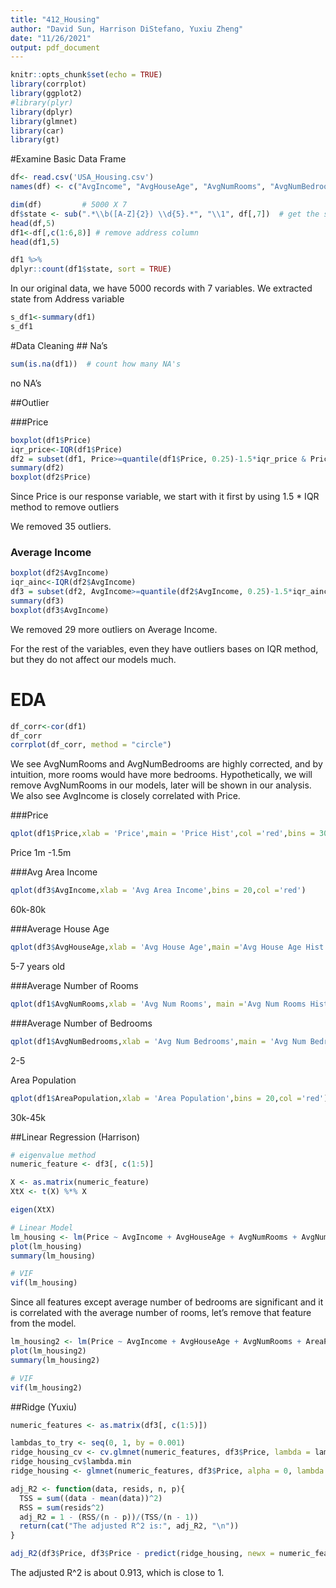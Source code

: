 ```yaml
---
title: "412_Housing"
author: "David Sun, Harrison DiStefano, Yuxiu Zheng"
date: "11/26/2021"
output: pdf_document
---
```


```r
knitr::opts_chunk$set(echo = TRUE)
library(corrplot)
library(ggplot2)
#library(plyr)
library(dplyr)
library(glmnet)
library(car)
library(gt)

```

#Examine Basic Data Frame
```r
df<- read.csv('USA_Housing.csv')
names(df) <- c("AvgIncome", "AvgHouseAge", "AvgNumRooms", "AvgNumBedrooms", "AreaPopulation", "Price", "Address")

dim(df)         # 5000 X 7
df$state <- sub(".*\\b([A-Z]{2}) \\d{5}.*", "\\1", df[,7])  # get the state from address
head(df,5)
df1<-df[,c(1:6,8)] # remove address column
head(df1,5)

df1 %>%
dplyr::count(df1$state, sort = TRUE)
```
In our original data, we have 5000 records with 7 variables. We extracted state from Address variable 

```r
s_df1<-summary(df1)
s_df1
```


#Data Cleaning
## Na's
```r
sum(is.na(df1))  # count how many NA's
```
no NA's

##Outlier

###Price
```r
boxplot(df1$Price)
iqr_price<-IQR(df1$Price)
df2 = subset(df1, Price>=quantile(df1$Price, 0.25)-1.5*iqr_price & Price<=quantile(df1$Price, 0.75)+1.5*iqr_price )
summary(df2)
boxplot(df2$Price)
```

Since Price is our response variable, we start with it first by using 1.5 * IQR method to remove outliers

We removed 35 outliers.

### Average Income 
```r
boxplot(df2$AvgIncome)
iqr_ainc<-IQR(df2$AvgIncome)
df3 = subset(df2, AvgIncome>=quantile(df2$AvgIncome, 0.25)-1.5*iqr_ainc & AvgIncome<=quantile(df2$AvgIncome, 0.75)+1.5*iqr_ainc )
summary(df3)
boxplot(df3$AvgIncome)
```
We removed 29 more outliers on Average Income.

For the rest of the variables, even they have outliers bases on IQR method, but they do not affect our models much. 



# EDA 
```r
df_corr<-cor(df1)
df_corr
corrplot(df_corr, method = "circle")
```

We see AvgNumRooms and AvgNumBedrooms are highly corrected, and by intuition, more rooms would have more bedrooms. Hypothetically, we will remove AvgNumRooms in our models, later will be shown in our analysis. We also see AvgIncome is closely correlated with Price.  


###Price

```r
qplot(df1$Price,xlab = 'Price',main = 'Price Hist',col ='red',bins = 30) # price
```

Price 1m -1.5m

###Avg Area Income
```r
qplot(df3$AvgIncome,xlab = 'Avg Area Income',bins = 20,col ='red')
```
60k-80k

###Average House Age
```r
qplot(df3$AvgHouseAge,xlab = 'Avg House Age',main ='Avg House Age Hist',bins = 9,col ='red')
```
5-7 years old

###Average Number of Rooms

```r
qplot(df1$AvgNumRooms,xlab = 'Avg Num Rooms', main ='Avg Num Rooms Hist',bins = 10,col ='red')
```

###Average Number of Bedrooms
```r
qplot(df1$AvgNumBedrooms,xlab = 'Avg Num Bedrooms',main = 'Avg Num Bedrooms Hist',bins = 7,col ='red')
```
2-5

Area Population
```r
qplot(df1$AreaPopulation,xlab = 'Area Population',bins = 20,col ='red')
```
30k-45k


##Linear Regression (Harrison)

```r
# eigenvalue method
numeric_feature <- df3[, c(1:5)]

X <- as.matrix(numeric_feature)
XtX <- t(X) %*% X

eigen(XtX)
```



```r
# Linear Model
lm_housing <- lm(Price ~ AvgIncome + AvgHouseAge + AvgNumRooms + AvgNumBedrooms + AreaPopulation, data=df3)
plot(lm_housing)
summary(lm_housing)

# VIF
vif(lm_housing)
```

Since all features except average number of bedrooms are significant and it is correlated with the average number of rooms, let's remove that feature from the model.

```r
lm_housing2 <- lm(Price ~ AvgIncome + AvgHouseAge + AvgNumRooms + AreaPopulation, data=df)
plot(lm_housing2)
summary(lm_housing2)

# VIF
vif(lm_housing2)
```

##Ridge (Yuxiu)
```r
numeric_features <- as.matrix(df3[, c(1:5)])

lambdas_to_try <- seq(0, 1, by = 0.001)
ridge_housing_cv <- cv.glmnet(numeric_features, df3$Price, lambda = lambdas_to_try, standardize = TRUE, nfolds = 10)
ridge_housing_cv$lambda.min
ridge_housing <- glmnet(numeric_features, df3$Price, alpha = 0, lambda = ridge_housing_cv$lambda.min, standardize = TRUE)

adj_R2 <- function(data, resids, n, p){
  TSS = sum((data - mean(data))^2)
  RSS = sum(resids^2)
  adj_R2 = 1 - (RSS/(n - p))/(TSS/(n - 1))
  return(cat("The adjusted R^2 is:", adj_R2, "\n"))
}

adj_R2(df3$Price, df3$Price - predict(ridge_housing, newx = numeric_features), nrow(df3), ncol(df3)-1)
```

The adjusted R^2 is about $0.913$, which is close to 1.




